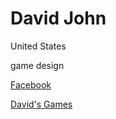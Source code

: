 # David John

<Location>

United States

</Location>

<Skills>

game design

</Skills>

<Personal>

[Facebook](https://www.facebook.com/profile.php?id=100006264315805)

</Personal>



<Games>

[David's Games](https://www.dropbox.com/sh/p1tzbnjd0cr2e2n/AADtyTdKTBsKRkFZMP1YBJhTa?dl=0)

</Games>
